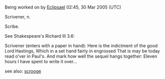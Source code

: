 Being worked on by [[User:Eclipsael|Eclipsael]] 02:45, 30 Mar 2005 (UTC)

Scrivener, n.

Scribe.

See Shakespeare's Richard III 3.6:

Scrivener (enters with a paper in hand):
Here is the indictment of the good Lord Hastings,
Which in a set hand fairly in engrossed
That is may be today read o'ver in Paul's.
And mark how well the sequel hangs together:
Eleven hours I have spent to write it over...

{{rfc}} {{wikify}}

see also: [[scrooge]]
